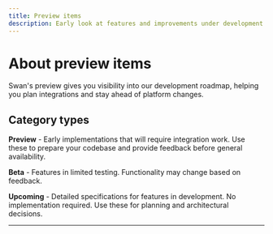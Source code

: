 ```yaml
---
title: Preview items
description: Early look at features and improvements under development.
---
```


# About preview items

Swan's preview gives you visibility into our development roadmap, helping you plan integrations and stay ahead of platform changes.

## Category types

**Preview** - Early implementations that will require integration work. Use these to prepare your codebase and provide feedback before general availability.

**Beta** - Features in limited testing. Functionality may change based on feedback.

**Upcoming** - Detailed specifications for features in development. No implementation required. Use these for planning and architectural decisions.

---


<PreviewInfo />